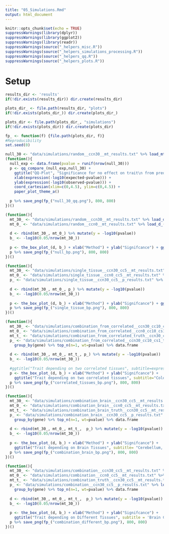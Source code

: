 ```yaml
---
title: "05_Simulations.Rmd"
output: html_document
---
```


```r
knitr::opts_chunk$set(echo = TRUE)
suppressWarnings(library(dplyr))
suppressWarnings(library(ggplot2))
suppressWarnings(library(readr))
suppressWarnings(source("_helpers_misc.R"))
suppressWarnings(source("_helpers_simulations_processing.R"))
suppressWarnings(source("_helpers_qq.R"))
suppressWarnings(source("_helpers_plots.R"))
```

# Setup

```r
results_dir <- 'results'
if(!dir.exists(results_dir)) dir.create(results_dir)

plots_dir_ <- file.path(results_dir, "plots")
if(!dir.exists(plots_dir_)) dir.create(plots_dir_)

plots_dir <- file.path(plots_dir_, "simulations")
if(!dir.exists(plots_dir)) dir.create(plots_dir)

fp_ <- function(f) {file.path(plots_dir, f)}
#Reproducibility
set.seed(0)
```

```r
null_30 <- "data/simulations/random__ccn30__mt_results.txt" %>% load_mt_("null", "null_cn30")
(function(){
  null_exp <- data.frame(pvalue = runif(nrow(null_30)))
  p <- qq_compare_(null_exp,null_30) + 
    ggtitle("QQ-Plot", "Significance for no effect on trait\n from predicted expression") +
    xlab(expression(-log10(expected~pvalue))) +
    ylab(expression(-log10(observed~pvalue))) +
    coord_cartesian(xlim=c(0,4.5), ylim=c(0,4.5)) +
    paper_plot_theme_a()
  
  p %>% save_png(fp_("null_30_qq.png"), 800, 800)
})()
```

```r
(function(){
  mt_30_ <- "data/simulations/random__ccn30__mt_results.txt" %>% load_d_("multixcan", "multixcan\ncondition\nnumber 30")
  mt_0_ <- "data/simulations/random__ccn0__mt_results.txt" %>% load_d_("multixcan", "multixcan\ncondition\nnumber 0")
  
  d <- rbind(mt_30_, mt_0_) %>% mutate(y = -log10(pvalue))
  b_ <- -log10(0.05/nrow(mt_30_))
  
  p <- the_box_plot_(d, b_) + xlab("Method") + ylab("Signifcance") + ggtitle("Null Hypothesis", subtitle="no effect of expression on trait")
  p %>% save_png(fp_("null_bp.png"), 800, 800)
})()
```

```r
(function(){
  mt_30_ <- "data/simulations/single_tissue__ccn30_cc5__mt_results.txt" %>% load_d_("multixcan", "multixcan\ncondition\nnumber 30")
  mt_0_ <- "data/simulations/single_tissue__ccn0_cc5__mt_results.txt" %>% load_d_("multixcan", "multixcan\ncondition\nnumber 0")
  p_ <- "data/simulations/single_tissue__ccn30_cc5__p_results.txt" %>% load_d_("predixcan", "predixcan")
  
  d <- rbind(mt_30_, mt_0_, p_) %>% mutate(y = -log10(pvalue))
  b_ <- -log10(0.05/nrow(mt_30_))
  
  p <- the_box_plot_(d, b_) + xlab("Method") + ylab("Signifcance") + ggtitle("Trait depending on single tissue", subtitle=expression(Trait==5%*%(Gaussian~Noise)+1%*%(Whole~Blood~Expression)))
  p %>% save_png(fp_("single_tissue_bp.png"), 800, 800)
})()
```

```r
(function(){
  mt_30_ <- "data/simulations/combination_from_correlated__ccn30_cc10_cs1_t0.9__mt_results.txt" %>% load_d_("multixcan", "multixcan\ncondition\nnumber 30")
  mt_0_ <- "data/simulations/combination_from_correlated__ccn0_cc10_cs1_t0.9__mt_results.txt" %>% load_d_("multixcan", "multixcan\ncondition\nnumber 0")
  mt_t_ <- "data/simulations/combination_from_correlated_truth__ccn30_cc10_cs1_t0.9__mt_results.txt" %>% load_d_("multixcan", "multixcan\nTrue Model") 
  p_ <- "data/simulations/combination_from_correlated__ccn30_cc10_cs1_t0.9__p_results.txt" %>% load_d_("predixcan", "predixcan\nBest Tissue") %>% 
    group_by(gene) %>% top_n(n=1, wt=pvalue) %>% data.frame
  
  d <- rbind(mt_30_, mt_0_, mt_t_, p_) %>% mutate(y = -log10(pvalue))
  b_ <- -log10(0.05/nrow(mt_30_))
  
  #ggtitle("Trait depending on two correlated tissues", subtitle=expression(Trait==5%*%(Gaussian~Noise)+0.5%*%(Colon~Transverse)+0.5%*%(Prostrate)))
  p <- the_box_plot_(d, b_) + xlab("Method") + ylab("Signifcance") + 
    ggtitle("Trait depending on two correlated tissues", subtitle="Colon Transverse, Prostate")
  p %>% save_png(fp_("correlated_tissues_bp.png"), 800, 800)
})()
```

```r
(function(){
  mt_30_ <- "data/simulations/combination_brain__ccn30_cc5__mt_results.txt" %>% load_d_("multixcan", "multixcan\ncondition\nnumber 30")
  mt_0_ <- "data/simulations/combination_brain__ccn0_cc5__mt_results.txt" %>% load_d_("multixcan", "multixcan\ncondition\nnumber 0")
  mt_t_ <- "data/simulations/combination_brain_truth__ccn30_cc5__mt_results.txt" %>% load_d_("multixcan", "multixcan\nTrue Model") 
  p_ <- "data/simulations/combination_brain__ccn30_cc5__p_results.txt" %>% load_d_("predixcan", "predixcan\nBest Tissue") %>% 
    group_by(gene) %>% top_n(n=1, wt=pvalue) %>% data.frame
  
  d <- rbind(mt_30_, mt_0_, mt_t_,  p_) %>% mutate(y = -log10(pvalue))
  b_ <- -log10(0.05/nrow(mt_30_))
  
  p <- the_box_plot_(d, b_) + xlab("Method") + ylab("Signifcance") + 
    ggtitle("Trait depending on Brain Tissues", subtitle= "Cerebellum, Cerebellar Hemisphere, Hippocampus,\nCortex, Frontal_Cortex_BA9")
  p %>% save_png(fp_("combination_brain_bp.png"), 800, 800)
})()
```

```r
(function(){
  mt_30_ <- "data/simulations/combination__ccn30_cc5__mt_results.txt" %>% load_d_("multixcan", "multixcan\ncondition\nnumber 30")
  mt_0_ <- "data/simulations/combination__ccn0_cc5__mt_results.txt" %>% load_d_("multixcan", "multixcan\ncondition\nnumber 0")
  mt_t_ <- "data/simulations/combination_truth__ccn30_cc5__mt_results.txt" %>% load_d_("multixcan", "multixcan\nTrue Model") 
  p_ <- "data/simulations/combination__ccn30_cc5__p_results.txt" %>% load_d_("predixcan", "predixcan\nBest Tissue") %>% 
    group_by(gene) %>% top_n(n=1, wt=pvalue) %>% data.frame
  
  d <- rbind(mt_30_, mt_0_, mt_t_,  p_) %>% mutate(y = -log10(pvalue))
  b_ <- -log10(0.05/nrow(mt_30_))
  
  p <- the_box_plot_(d, b_) + xlab("Method") + ylab("Signifcance") + 
    ggtitle("Trait depending on Different Tissues", subtitle = 'Brain Cerebellum, Colon Transverse, Whole Blood')
  p %>% save_png(fp_("combination_different_bp.png"), 800, 800)
})()
```